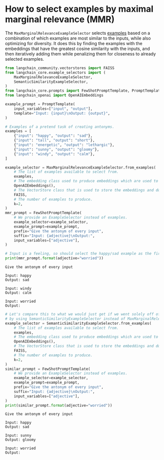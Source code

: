 # How to select examples by maximal marginal relevance (MMR)

The `MaxMarginalRelevanceExampleSelector` selects [examples](/oss/python/concepts/example_selectors/) based on a combination of which examples are most similar to the inputs, while also optimizing for diversity. It does this by finding the examples with the embeddings that have the greatest cosine similarity with the inputs, and then iteratively adding them while penalizing them for closeness to already selected examples.



```python
from langchain_community.vectorstores import FAISS
from langchain_core.example_selectors import (
    MaxMarginalRelevanceExampleSelector,
    SemanticSimilarityExampleSelector,
)
from langchain_core.prompts import FewShotPromptTemplate, PromptTemplate
from langchain_openai import OpenAIEmbeddings

example_prompt = PromptTemplate(
    input_variables=["input", "output"],
    template="Input: {input}\nOutput: {output}",
)

# Examples of a pretend task of creating antonyms.
examples = [
    {"input": "happy", "output": "sad"},
    {"input": "tall", "output": "short"},
    {"input": "energetic", "output": "lethargic"},
    {"input": "sunny", "output": "gloomy"},
    {"input": "windy", "output": "calm"},
]
```


```python
example_selector = MaxMarginalRelevanceExampleSelector.from_examples(
    # The list of examples available to select from.
    examples,
    # The embedding class used to produce embeddings which are used to measure semantic similarity.
    OpenAIEmbeddings(),
    # The VectorStore class that is used to store the embeddings and do a similarity search over.
    FAISS,
    # The number of examples to produce.
    k=2,
)
mmr_prompt = FewShotPromptTemplate(
    # We provide an ExampleSelector instead of examples.
    example_selector=example_selector,
    example_prompt=example_prompt,
    prefix="Give the antonym of every input",
    suffix="Input: {adjective}\nOutput:",
    input_variables=["adjective"],
)
```


```python
# Input is a feeling, so should select the happy/sad example as the first one
print(mmr_prompt.format(adjective="worried"))
```
```output
Give the antonym of every input

Input: happy
Output: sad

Input: windy
Output: calm

Input: worried
Output:
```

```python
# Let's compare this to what we would just get if we went solely off of similarity,
# by using SemanticSimilarityExampleSelector instead of MaxMarginalRelevanceExampleSelector.
example_selector = SemanticSimilarityExampleSelector.from_examples(
    # The list of examples available to select from.
    examples,
    # The embedding class used to produce embeddings which are used to measure semantic similarity.
    OpenAIEmbeddings(),
    # The VectorStore class that is used to store the embeddings and do a similarity search over.
    FAISS,
    # The number of examples to produce.
    k=2,
)
similar_prompt = FewShotPromptTemplate(
    # We provide an ExampleSelector instead of examples.
    example_selector=example_selector,
    example_prompt=example_prompt,
    prefix="Give the antonym of every input",
    suffix="Input: {adjective}\nOutput:",
    input_variables=["adjective"],
)
print(similar_prompt.format(adjective="worried"))
```
```output
Give the antonym of every input

Input: happy
Output: sad

Input: sunny
Output: gloomy

Input: worried
Output:
```

```python

```
